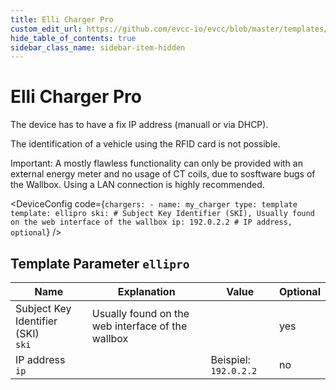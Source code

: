 ```yaml
---
title: Elli Charger Pro
custom_edit_url: https://github.com/evcc-io/evcc/blob/master/templates/definition/charger/ellipro.yaml
hide_table_of_contents: true
sidebar_class_name: sidebar-item-hidden
---
```



# Elli Charger Pro

<div className="device-detail-container">
  <div className="device-detail-content">
    <DeviceFeatures features="mA,eebus" />

The device has to have a fix IP address (manuall or via DHCP).

The identification of a vehicle using the RFID card is not possible.

Important: A mostly flawless functionality can only be provided with an external energy meter and no usage of CT coils, due to sosftware bugs of the Wallbox.  Using a LAN connection is highly recommended.


<DeviceConfig code={`chargers:
    - name: my_charger
      type: template
      template: ellipro
      ski: # Subject Key Identifier (SKI), Usually found on the web interface of the wallbox
      ip: 192.0.2.2 # IP address, optional`}  />
  </div>
  <div className="device-detail-icon">
    <evcc-icon
      type="charger"
      name="elli-charger-pro"
      size="400px"
      alt="Elli Charger Pro"
      className="device-detail-icon-img"
    ></evcc-icon>
  </div>
</div>

## Template Parameter `ellipro`

| Name | Explanation | Value | Optional |
|-----------|-------------|-------|----------|
| Subject Key Identifier (SKI)<br/>`ski` | Usually found on the web interface of the wallbox |  | yes |
| IP address<br/>`ip` |  | Beispiel: `192.0.2.2` | no |

